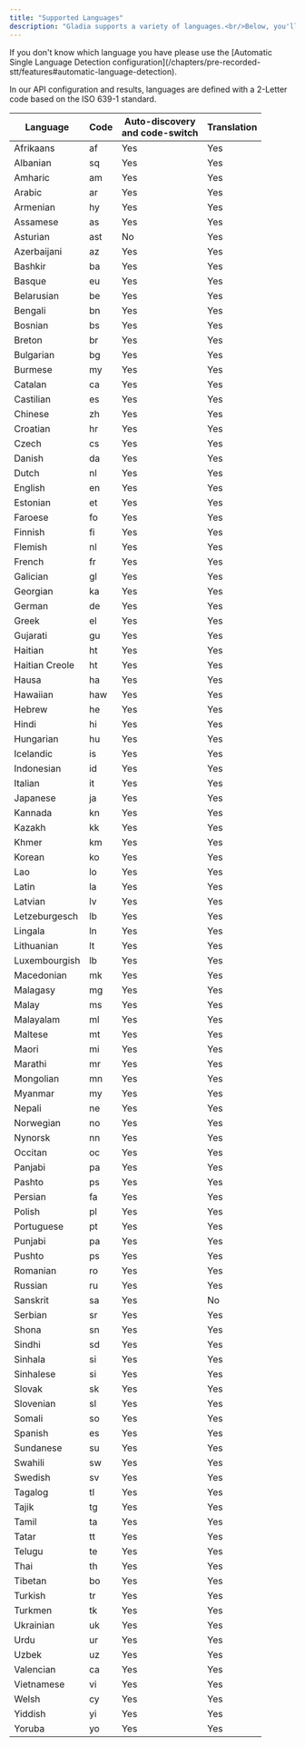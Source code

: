 ```yaml
---
title: "Supported Languages"
description: "Gladia supports a variety of languages.<br/>Below, you'll find the list of all our supported languages."
---
```


<Note>
  If you don't know which language you have please use the [Automatic Single Language Detection configuration](/chapters/pre-recorded-stt/features#automatic-language-detection).
</Note>

In our API configuration and results, languages are defined with a 2-Letter code based on the ISO 639-1 standard.

| Language        | Code | Auto-discovery<br />and code-switch | Translation                      |
| --------------- | ---- | ----------------------------------- | -------------------------------- |
| Afrikaans       | af   | Yes                                 | Yes                              |
| Albanian        | sq   | Yes                                 | Yes                              |
| Amharic         | am   | Yes                                 | Yes                              |
| Arabic          | ar   | Yes                                 | Yes                              |
| Armenian        | hy   | Yes                                 | Yes                              |
| Assamese        | as   | Yes                                 | Yes                              |
| Asturian        | ast  | No                                  | Yes                              |
| Azerbaijani     | az   | Yes                                 | Yes                              |
| Bashkir         | ba   | Yes                                 | Yes                              |
| Basque          | eu   | Yes                                 | Yes                              |
| Belarusian      | be   | Yes                                 | Yes                              |
| Bengali         | bn   | Yes                                 | Yes                              |
| Bosnian         | bs   | Yes                                 | Yes                              |
| Breton          | br   | Yes                                 | Yes                              |
| Bulgarian       | bg   | Yes                                 | Yes                              |
| Burmese         | my   | Yes                                 | Yes                              |
| Catalan         | ca   | Yes                                 | Yes                              |
| Castilian       | es   | Yes                                 | Yes                              |
| Chinese         | zh   | Yes                                 | Yes                              |
| Croatian        | hr   | Yes                                 | Yes                              |
| Czech           | cs   | Yes                                 | Yes                              |
| Danish          | da   | Yes                                 | Yes                              |
| Dutch           | nl   | Yes                                 | Yes                              |
| English         | en   | Yes                                 | Yes                              |
| Estonian        | et   | Yes                                 | Yes                              |
| Faroese         | fo   | Yes                                 | Yes                              |
| Finnish         | fi   | Yes                                 | Yes                              |
| Flemish         | nl   | Yes                                 | Yes                              |
| French          | fr   | Yes                                 | Yes                              |
| Galician        | gl   | Yes                                 | Yes                              |
| Georgian        | ka   | Yes                                 | Yes                              |
| German          | de   | Yes                                 | Yes                              |
| Greek           | el   | Yes                                 | Yes                              |
| Gujarati        | gu   | Yes                                 | Yes                              |
| Haitian         | ht   | Yes                                 | Yes                              |
| Haitian Creole  | ht   | Yes                                 | Yes                              |
| Hausa           | ha   | Yes                                 | Yes                              |
| Hawaiian        | haw  | Yes                                 | Yes                              |
| Hebrew          | he   | Yes                                 | Yes                              |
| Hindi           | hi   | Yes                                 | Yes                              |
| Hungarian       | hu   | Yes                                 | Yes                              |
| Icelandic       | is   | Yes                                 | Yes                              |
| Indonesian      | id   | Yes                                 | Yes                              |
| Italian         | it   | Yes                                 | Yes                              |
| Japanese        | ja   | Yes                                 | Yes                              |
| Kannada         | kn   | Yes                                 | Yes                              |
| Kazakh          | kk   | Yes                                 | Yes                              |
| Khmer           | km   | Yes                                 | Yes                              |
| Korean          | ko   | Yes                                 | Yes                              |
| Lao             | lo   | Yes                                 | Yes                              |
| Latin           | la   | Yes                                 | Yes                              |
| Latvian         | lv   | Yes                                 | Yes                              |
| Letzeburgesch   | lb   | Yes                                 | Yes                              |
| Lingala         | ln   | Yes                                 | Yes                              |
| Lithuanian      | lt   | Yes                                 | Yes                              |
| Luxembourgish   | lb   | Yes                                 | Yes                              |
| Macedonian      | mk   | Yes                                 | Yes                              |
| Malagasy        | mg   | Yes                                 | Yes                              |
| Malay           | ms   | Yes                                 | Yes                              |
| Malayalam       | ml   | Yes                                 | Yes                              |
| Maltese         | mt   | Yes                                 | Yes                              |
| Maori           | mi   | Yes                                 | Yes                              |
| Marathi         | mr   | Yes                                 | Yes                              |
| Mongolian       | mn   | Yes                                 | Yes                              |
| Myanmar         | my   | Yes                                 | Yes                              |
| Nepali          | ne   | Yes                                 | Yes                              |
| Norwegian       | no   | Yes                                 | Yes                              |
| Nynorsk         | nn   | Yes                                 | Yes                              |
| Occitan         | oc   | Yes                                 | Yes                              |
| Panjabi         | pa   | Yes                                 | Yes                              |
| Pashto          | ps   | Yes                                 | Yes                              |
| Persian         | fa   | Yes                                 | Yes                              |
| Polish          | pl   | Yes                                 | Yes                              |
| Portuguese      | pt   | Yes                                 | Yes                              |
| Punjabi         | pa   | Yes                                 | Yes                              |
| Pushto          | ps   | Yes                                 | Yes                              |
| Romanian        | ro   | Yes                                 | Yes                              |
| Russian         | ru   | Yes                                 | Yes                              |
| Sanskrit        | sa   | Yes                                 | No                               |
| Serbian         | sr   | Yes                                 | Yes                              |
| Shona           | sn   | Yes                                 | Yes                              |
| Sindhi          | sd   | Yes                                 | Yes                              |
| Sinhala         | si   | Yes                                 | Yes                              |
| Sinhalese       | si   | Yes                                 | Yes                              |
| Slovak          | sk   | Yes                                 | Yes                              |
| Slovenian       | sl   | Yes                                 | Yes                              |
| Somali          | so   | Yes                                 | Yes                              |
| Spanish         | es   | Yes                                 | Yes                              |
| Sundanese       | su   | Yes                                 | Yes                              |
| Swahili         | sw   | Yes                                 | Yes                              |
| Swedish         | sv   | Yes                                 | Yes                              |
| Tagalog         | tl   | Yes                                 | Yes                              |
| Tajik           | tg   | Yes                                 | Yes                              |
| Tamil           | ta   | Yes                                 | Yes                              |
| Tatar           | tt   | Yes                                 | Yes                              |
| Telugu          | te   | Yes                                 | Yes                              |
| Thai            | th   | Yes                                 | Yes                              |
| Tibetan         | bo   | Yes                                 | Yes                              |
| Turkish         | tr   | Yes                                 | Yes                              |
| Turkmen         | tk   | Yes                                 | Yes                              |
| Ukrainian       | uk   | Yes                                 | Yes                              |
| Urdu            | ur   | Yes                                 | Yes                              |
| Uzbek           | uz   | Yes                                 | Yes                              |
| Valencian       | ca   | Yes                                 | Yes                              |
| Vietnamese      | vi   | Yes                                 | Yes                              |
| Welsh           | cy   | Yes                                 | Yes                              |
| Yiddish         | yi   | Yes                                 | Yes                              |
| Yoruba          | yo   | Yes                                 | Yes                              |
